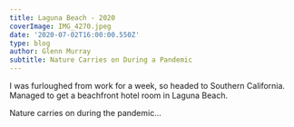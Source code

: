 ```yaml
---
title: Laguna Beach - 2020
coverImage: IMG_4270.jpeg
date: '2020-07-02T16:00:00.550Z'
type: blog
author: Glenn Murray
subtitle: Nature Carries on During a Pandemic
---
```


I was furloughed from work for a week, so headed to Southern California. Managed to get a beachfront hotel room in Laguna Beach.

Nature carries on during the pandemic...

<LagunaBeach2020SlideShow />
